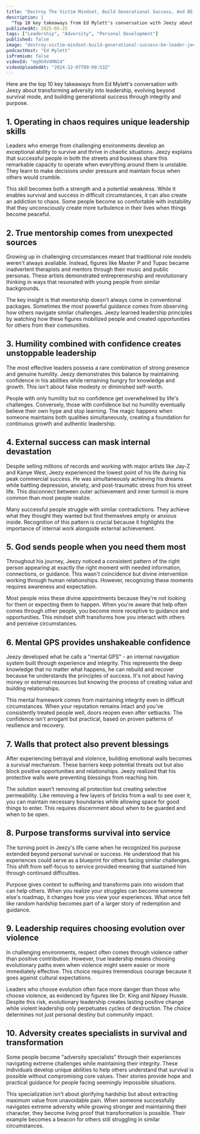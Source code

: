 ```yaml
---
title: "Destroy The Victim Mindset, Build Generational Success, And BE A LEADER Feat. Jeezy"
description: |
  "Top 10 key takeaways from Ed Mylett's conversation with Jeezy about transforming adversity into leadership, evolving beyond survival mode, and building generational success through integrity and purpose."
publishedAt: 2025-05-25
tags: ["Leadership", "Adversity", "Personal Development"]
published: false
image: "destroy-victim-mindset-build-generational-success-be-leader-jeezy.jpg"
podcastHost: "Ed Mylett"
isPremium: false
videoId: "mg9U4V4MN14"
videoUploadedAt: "2024-12-07T09:00:53Z"
---
```



<PodcastSummaryPageLayout frontmatter={frontmatter}>
Here are the top 10 key takeaways from Ed Mylett's conversation with Jeezy about transforming adversity into leadership, evolving beyond survival mode, and building generational success through integrity and purpose.

## 1. Operating in chaos requires unique leadership skills

Leaders who emerge from challenging environments develop an exceptional ability to survive and thrive in chaotic situations. Jeezy explains that successful people in both the streets and business share this remarkable capacity to operate when everything around them is unstable. They learn to make decisions under pressure and maintain focus when others would crumble.

This skill becomes both a strength and a potential weakness. While it enables survival and success in difficult circumstances, it can also create an addiction to chaos. Some people become so comfortable with instability that they unconsciously create more turbulence in their lives when things become peaceful.

## 2. True mentorship comes from unexpected sources

Growing up in challenging circumstances meant that traditional role models weren't always available. Instead, figures like Master P and Tupac became inadvertent therapists and mentors through their music and public personas. These artists demonstrated entrepreneurship and revolutionary thinking in ways that resonated with young people from similar backgrounds.

The key insight is that mentorship doesn't always come in conventional packages. Sometimes the most powerful guidance comes from observing how others navigate similar challenges. Jeezy learned leadership principles by watching how these figures mobilized people and created opportunities for others from their communities.

## 3. Humility combined with confidence creates unstoppable leadership

The most effective leaders possess a rare combination of strong presence and genuine humility. Jeezy demonstrates this balance by maintaining confidence in his abilities while remaining hungry for knowledge and growth. This isn't about false modesty or diminished self-worth.

People with only humility but no confidence get overwhelmed by life's challenges. Conversely, those with confidence but no humility eventually believe their own hype and stop learning. The magic happens when someone maintains both qualities simultaneously, creating a foundation for continuous growth and authentic leadership.

## 4. External success can mask internal devastation

Despite selling millions of records and working with major artists like Jay-Z and Kanye West, Jeezy experienced the lowest point of his life during his peak commercial success. He was simultaneously achieving his dreams while battling depression, anxiety, and post-traumatic stress from his street life. This disconnect between outer achievement and inner turmoil is more common than most people realize.

Many successful people struggle with similar contradictions. They achieve what they thought they wanted but find themselves empty or anxious inside. Recognition of this pattern is crucial because it highlights the importance of internal work alongside external achievement.

## 5. God sends people when you need them most

Throughout his journey, Jeezy noticed a consistent pattern of the right person appearing at exactly the right moment with needed information, connections, or guidance. This wasn't coincidence but divine intervention working through human relationships. However, recognizing these moments requires awareness and expectation.

Most people miss these divine appointments because they're not looking for them or expecting them to happen. When you're aware that help often comes through other people, you become more receptive to guidance and opportunities. This mindset shift transforms how you interact with others and perceive circumstances.

## 6. Mental GPS provides unshakeable confidence

Jeezy developed what he calls a "mental GPS" - an internal navigation system built through experience and integrity. This represents the deep knowledge that no matter what happens, he can rebuild and recover because he understands the principles of success. It's not about having money or external resources but knowing the process of creating value and building relationships.

This mental framework comes from maintaining integrity even in difficult circumstances. When your reputation remains intact and you've consistently treated people well, doors reopen even after setbacks. The confidence isn't arrogant but practical, based on proven patterns of resilience and recovery.

## 7. Walls that protect also prevent blessings

After experiencing betrayal and violence, building emotional walls becomes a survival mechanism. These barriers keep potential threats out but also block positive opportunities and relationships. Jeezy realized that his protective walls were preventing blessings from reaching him.

The solution wasn't removing all protection but creating selective permeability. Like removing a few layers of bricks from a wall to see over it, you can maintain necessary boundaries while allowing space for good things to enter. This requires discernment about when to be guarded and when to be open.

## 8. Purpose transforms survival into service

The turning point in Jeezy's life came when he recognized his purpose extended beyond personal survival or success. He understood that his experiences could serve as a blueprint for others facing similar challenges. This shift from self-focus to service provided meaning that sustained him through continued difficulties.

Purpose gives context to suffering and transforms pain into wisdom that can help others. When you realize your struggles can become someone else's roadmap, it changes how you view your experiences. What once felt like random hardship becomes part of a larger story of redemption and guidance.

## 9. Leadership requires choosing evolution over violence

In challenging environments, respect often comes through violence rather than positive contribution. However, true leadership means choosing evolutionary paths even when violence might seem easier or more immediately effective. This choice requires tremendous courage because it goes against cultural expectations.

Leaders who choose evolution often face more danger than those who choose violence, as evidenced by figures like Dr. King and Nipsey Hussle. Despite this risk, evolutionary leadership creates lasting positive change while violent leadership only perpetuates cycles of destruction. The choice determines not just personal destiny but community impact.

## 10. Adversity creates specialists in survival and transformation

Some people become "adversity specialists" through their experiences navigating extreme challenges while maintaining their integrity. These individuals develop unique abilities to help others understand that survival is possible without compromising core values. Their stories provide hope and practical guidance for people facing seemingly impossible situations.

This specialization isn't about glorifying hardship but about extracting maximum value from unavoidable pain. When someone successfully navigates extreme adversity while growing stronger and maintaining their character, they become living proof that transformation is possible. Their example becomes a beacon for others still struggling in similar circumstances.

</PodcastSummaryPageLayout>
